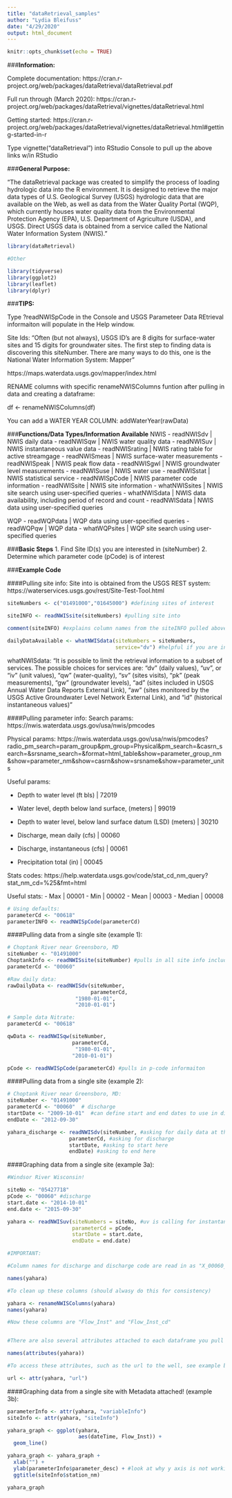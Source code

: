 ```yaml
---
title: "dataRetrieval_samples"
author: "Lydia Bleifuss"
date: "4/29/2020"
output: html_document
---
```


```r
knitr::opts_chunk$set(echo = TRUE)
```

###**Information:** 

Complete documentation: 
https://cran.r-project.org/web/packages/dataRetrieval/dataRetrieval.pdf

Full run through (March 2020): https://cran.r-project.org/web/packages/dataRetrieval/vignettes/dataRetrieval.html

Getting started: 
https://cran.r-project.org/web/packages/dataRetrieval/vignettes/dataRetrieval.html#getting-started-in-r

Type vignette("dataRetrieval") into RStudio Console to pull up the above links w/in RStudio 

###**General Purpose:** 

"The dataRetrieval package was created to simplify the process of loading hydrologic data into the R environment. It is designed to retrieve the major data types of U.S. Geological Survey (USGS) hydrologic data that are available on the Web, as well as data from the Water Quality Portal (WQP), which currently houses water quality data from the Environmental Protection Agency (EPA), U.S. Department of Agriculture (USDA), and USGS. Direct USGS data is obtained from a service called the National Water Information System (NWIS)."

```r
library(dataRetrieval)

#Other 

library(tidyverse)
library(ggplot2)
library(leaflet)
library(dplyr)

```

###**TIPS:** 

Type ?readNWISpCode in the Console and USGS Parameteer Data REtrieval informaiton will populate in the Help window. 

Site Ids: "Often (but not always), USGS ID’s are 8 digits for surface-water sites and 15 digits for groundwater sites. The first step to finding data is discovering this siteNumber. There are many ways to do this, one is the National Water Information System: Mapper"

https://maps.waterdata.usgs.gov/mapper/index.html

RENAME columns with specific renameNWISColumns funtion after pulling in data and creating a dataframe: 

df <- renameNWISColumns(df)

You can add a WATER YEAR COLUMN:
addWaterYear(rawData)


###**Functions/Data Types/Information Available**
NWIS
- readNWISdv | NWIS daily data
- readNWISqw | 	NWIS water quality data
- readNWISuv | NWIS instantaneous value data
- readNWISrating | NWIS rating table for active streamgage
- readNWISmeas | 	NWIS surface-water measurements
- readNWISpeak | NWIS peak flow data
- readNWISgwl | 	NWIS groundwater level measurements
- readNWISuse | NWIS water use
- readNWISstat | NWIS statistical service
- readNWISpCode | NWIS parameter code information
- readNWISsite | NWIS site information
- whatNWISsites | NWIS site search using user-specified queries
- whatNWISdata | NWIS data availability, including period of record and count
- readNWISdata | NWIS data using user-specified queries

WQP
- readWQPdata | WQP data using user-specified queries
- readWQPqw | WQP data
- whatWQPsites | WQP site search using user-specified queries


###**Basic Steps**
1. Find Site ID(s) you are interested in (siteNumber)
2. Determine which parameter code (pCode) is of interest

###**Example Code**

####Pulling site info:
Site into is obtained from the USGS REST system: 
https://waterservices.usgs.gov/rest/Site-Test-Tool.html

```r
siteNumbers <- c("01491000","01645000") #defining sites of interest

siteINFO <- readNWISsite(siteNumbers) #pulling site into

comment(siteINFO) #explains column names from the siteINFO pulled above

dailyDataAvailable <- whatNWISdata(siteNumbers = siteNumbers, 
                                   service="dv") #helpful if you are interesting in a certain subset of data contained at the site of interest, this example limits to daily data
```

whatNWISdata: "It is possible to limit the retrieval information to a subset of services. The possible choices for services are: “dv” (daily values), “uv”, or “iv” (unit values), “qw” (water-quality), “sv” (sites visits), “pk” (peak measurements), “gw” (groundwater levels), “ad” (sites included in USGS Annual Water Data Reports External Link), “aw” (sites monitored by the USGS Active Groundwater Level Network External Link), and “id” (historical instantaneous values)"

####Pulling parameter info:
Search params: https://nwis.waterdata.usgs.gov/usa/nwis/pmcodes

Physical params: https://nwis.waterdata.usgs.gov/usa/nwis/pmcodes?radio_pm_search=param_group&pm_group=Physical&pm_search=&casrn_search=&srsname_search=&format=html_table&show=parameter_group_nm&show=parameter_nm&show=casrn&show=srsname&show=parameter_units

Useful params: 

- Depth to water level (ft bls) | 72019
- Water level, depth below land surface, (meters) | 99019
- Depth to water level, below land surface datum (LSD) (meters) | 30210


- Discharge, mean daily (cfs) | 00060
- Discharge, instantaneous (cfs) | 00061
- Precipitation total (in) | 00045

Stats codes: 
https://help.waterdata.usgs.gov/code/stat_cd_nm_query?stat_nm_cd=%25&fmt=html

Useful stats: 
- Max | 00001
- Min | 00002
- Mean | 00003
- Median | 00008

```r
# Using defaults:
parameterCd <- "00618" 
parameterINFO <- readNWISpCode(parameterCd)
```


####Pulling data from a single site (example 1):

```r
# Choptank River near Greensboro, MD
siteNumber <- "01491000" 
ChoptankInfo <- readNWISsite(siteNumber) #pulls in all site info including spatial (lat,long)
parameterCd <- "00060"

#Raw daily data:
rawDailyData <- readNWISdv(siteNumber,
                           parameterCd,
                      "1980-01-01",
                      "2010-01-01")

# Sample data Nitrate:
parameterCd <- "00618"

qwData <- readNWISqw(siteNumber,
                     parameterCd,
                      "1980-01-01",
                     "2010-01-01")

pCode <- readNWISpCode(parameterCd) #pulls in p-code informaiton
```

####Pulling data from a single site (example 2):

```r

# Choptank River near Greensboro, MD:
siteNumber <- "01491000"
parameterCd <- "00060"  # discharge
startDate <- "2009-10-01"  #can define start and end dates to use in different calls 
endDate <- "2012-09-30" 

yahara_discharge <- readNWISdv(siteNumber, #asking for daily data at this site
                    parameterCd, #asking for discharge 
                    startDate, #asking to start here
                    endDate) #asking to end here 

```

####Graphing data from a single site (example 3a):

```r
#Windsor River Wisconsin! 

siteNo <- "05427718"
pCode <- "00060" #discharge
start.date <- "2014-10-01"
end.date <- "2015-09-30"

yahara <- readNWISuv(siteNumbers = siteNo, #uv is calling for instantaneous data
                     parameterCd = pCode,
                     startDate = start.date,
                     endDate = end.date)

#IMPORTANT: 

#Column names for discharge and discharge code are read in as "X_00060_00011"  and  "X_00060_00011_cd" 

names(yahara)

#To clean up these columns (should alwasy do this for consistency)

yahara <- renameNWISColumns(yahara)
names(yahara)

#Now these columns are "Flow_Inst" and "Flow_Inst_cd" 


#There are also several attributes attached to each dataframe you pull in, to access these: 

names(attributes(yahara))

#To access these attributes, such as the url to the well, see example below: 

url <- attr(yahara, "url")
```

####Graphing data from a single site with Metadata attached! (example 3b):

```r

parameterInfo <- attr(yahara, "variableInfo")
siteInfo <- attr(yahara, "siteInfo")

yahara_graph <- ggplot(yahara, 
                       aes(dateTime, Flow_Inst)) +
  geom_line()

yahara_graph <- yahara_graph +
  xlab("") +
  ylab(parameterInfo$parameter_desc) + #look at why y axis is not working
  ggtitle(siteInfo$station_nm) 

yahara_graph
  

```
